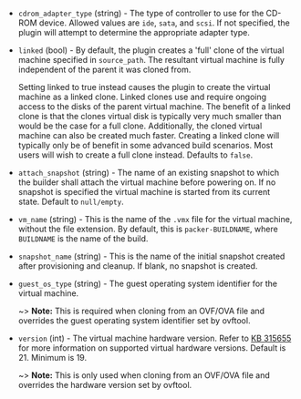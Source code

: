 <!-- Code generated from the comments of the Config struct in builder/vmware/vmx/config.go; DO NOT EDIT MANUALLY -->

- `cdrom_adapter_type` (string) - The type of controller to use for the CD-ROM device. Allowed values are
  `ide`, `sata`, and `scsi`. If not specified, the plugin will attempt to
  determine the appropriate adapter type.

- `linked` (bool) - By default, the plugin creates a 'full' clone of the virtual machine
  specified in `source_path`. The resultant virtual machine is fully
  independent of the parent it was cloned from.
  
  Setting linked to true instead causes the plugin to create the virtual
  machine as a linked clone. Linked clones use and require ongoing
  access to the disks of the parent virtual machine. The benefit of a
  linked clone is that the clones virtual disk is typically very much
  smaller than would be the case for a full clone. Additionally, the
  cloned virtual machine can also be created much faster. Creating a
  linked clone will typically only be of benefit in some advanced build
  scenarios. Most users will wish to create a full clone instead.
  Defaults to `false`.

- `attach_snapshot` (string) - The name of an existing snapshot to which the builder shall attach the
  virtual machine before powering on. If no snapshot is specified the
  virtual machine is started from its current state.  Default to
  `null/empty`.

- `vm_name` (string) - This is the name of the `.vmx` file for the virtual machine, without
  the file extension. By default, this is `packer-BUILDNAME`, where
  `BUILDNAME` is the name of the build.

- `snapshot_name` (string) - This is the name of the initial snapshot created after provisioning and
  cleanup. If blank, no snapshot is created.

- `guest_os_type` (string) - The guest operating system identifier for the virtual machine.
  
  ~> **Note:** This is required when cloning from an OVF/OVA file
  and overrides the guest operating system identifier set by ovftool.

- `version` (int) - The virtual machine hardware version. Refer to [KB 315655](https://knowledge.broadcom.com/external/article?articleNumber=315655)
  for more information on supported virtual hardware versions.
  Default is 21. Minimum is 19.
  
  ~> **Note:** This is only used when cloning from an OVF/OVA file
  and overrides the hardware version set by ovftool.

<!-- End of code generated from the comments of the Config struct in builder/vmware/vmx/config.go; -->
